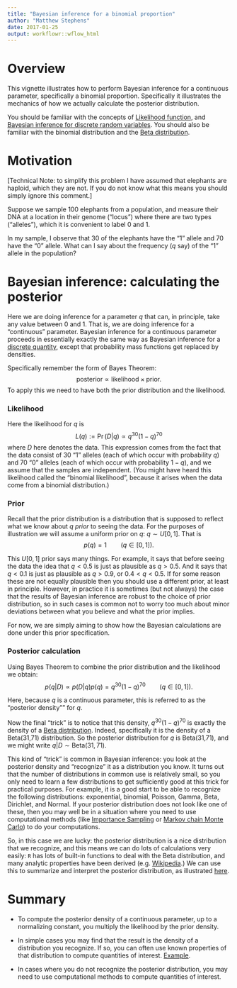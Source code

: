 ```yaml
---
title: "Bayesian inference for a binomial proportion"
author: "Matthew Stephens"
date: 2017-01-25
output: workflowr::wflow_html
---
```





# Overview

This vignette illustrates how to perform Bayesian inference for a continuous parameter, specifically a binomial proportion. Specifically it illustrates the mechanics of how we actually calculate the posterior distribution. 


You should be familiar with the concepts of [Likelihood function](likelihood_function.html), and [Bayesian inference for discrete random variables](bayes_multiclass.html). You should also be familiar with the binomial distribution and the [Beta distribution](beta.html).

# Motivation

[Technical Note: to simplify this problem I have 
assumed that elephants are haploid, which they are not. If you do not know what this means you should simply ignore this comment.]

Suppose we sample 100 elephants from a population, and measure their DNA at a location in their genome ("locus") where there are two types ("alleles"), 
which it is convenient to label 0 and 1.

In my sample, I observe that 30 of the elephants have the "1" allele and 70 have the "0" allele. What can I say about the frequency ($q$ say) of the "1" allele in the population?

# Bayesian inference: calculating the posterior

Here we are doing inference for a parameter $q$ that can, in principle, take any value between 0 and 1. That is, we are doing inference for a "continuous" parameter. Bayesian inference for a continuous parameter proceeds in essentially exactly the same way as Bayesian inference for a [discrete quantity](bayes_multiclass.html), except that probability mass functions get replaced by densities.

Specifically remember the form of Bayes Theorem:
$$\text{posterior} \propto 
\text{likelihood} \times \text{prior}.$$
To apply this we need to have both the prior distribution and the likelihood.

### Likelihood

Here the likelihood for $q$ is 
$$L(q):= \Pr(D | q) \propto q^{30} (1-q)^{70}$$
where $D$ here denotes the data. This expression comes from the fact that the data consist of 30 "1" alleles (each of which occur with probability $q$) and 70 "0" alleles (each of which occur with probability $1-q$), and we assume that the samples are independent. (You might have heard this likelihood called the "binomial likelihood", because it arises when the data come from a binomial distribution.)

### Prior

Recall that the prior distribution is a distribution that is supposed to reflect what we know about $q$ *prior* to seeing the data. For the purposes of illustration we will assume a uniform prior on $q$: $q \sim U[0,1]$. That is
$$p(q) = 1 \qquad (q \in [0,1]).$$

This $U[0,1]$ prior says many things. For example, it says that before seeing the data the idea that $q<0.5$ is just as plausible as $q>0.5$. And it says that $q<0.1$ is just as plausible as $q>0.9$, or $0.4<q<0.5$. If for some reason these are not equally plausible then you should use a different prior, at least in principle. However, in practice it is sometimes (but not always) the case that the results of Bayesian inference are robust to the choice of prior distribution, so in such cases is common not to worry too much about minor deviations between what you believe and what the prior implies. 

For now, we are simply aiming to show how the Bayesian calculations are done under this prior specification.


### Posterior calculation

Using Bayes Theorem to combine the prior distribution and the likelihood we obtain:
$$p(q | D) \propto p(D|q) p(q) = q^{30} (1-q)^{70} \qquad (q \in [0,1]).$$

Here, because $q$ is a continuous parameter, this is referred to as the "posterior density"" for $q$. 

Now the final "trick" is to notice that this density, $q^{30} (1-q)^{70}$ is exactly the density of a [Beta distribution](beta.html). Indeed, specifically it is the density of a Beta(31,71) distribution.  So the posterior distribution for $q$ is Beta(31,71), and we might write
$q | D \sim \text{Beta}(31,71)$. 

This kind of "trick" is common in Bayesian inference: you look at the posterior density and "recognize" it as a distribution you know. It turns out that the number of distributions in common use is relatively small, so you only need to learn a few distributions to get sufficiently good at this trick for practical purposes. For example, it is a good start to be able to recognize the following distributions: exponential, binomial, Poisson, Gamma, Beta, Dirichlet, and Normal.  If your posterior distribution does not look like one of these, then you may well be in a situation where you need to use computational methods (like [Importance Sampling](is_simple.html) or [Markov chain Monte Carlo](MH-examples1.html)) to do your computations.

So, in this case we are lucky: the posterior distribution is a nice distribution that we recognize, and this means we can do lots of calculations very easily: `R` has lots of built-in functions to deal with the Beta distribution, and many analytic properties have been derived (e.g. [Wikipedia](https://en.wikipedia.org/wiki/Beta_distribution).)
We can use this to summarize and interpret the posterior distribution, as illustrated
[here](summarize_interpret_posterior.html).


# Summary

- To compute the posterior density of a continuous parameter, up to a normalizing constant, you multiply the likelihood by the prior density.

- In simple cases you may find that the result is the density of a distribution you recognize. If so, you can often use known properties of that distribution to compute quantities of interest. [Example](summarize_interpret_posterior.html).

- In cases where you do not recognize the posterior distribution, you may need
to use computational methods to compute quantities of interest.



